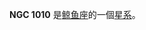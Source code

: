 {{NGCInfoBox|NGCID=NGC 1010|發現者=讓·瑪璉·愛德華·史提芬|發現日期=1876年11月21日|其他編號=NGC 1006,MCG -2-7-44,IRAS02351-1114|曆元=J2000.0|赤經=37分34.8秒
|赤緯=-11°1'31"|星座=鲸鱼座|星體=星系|星等=14.1|表面亮度=13.5|藍等=14.8}}

'''NGC 1010''' 是[[鲸鱼座|鲸鱼座]]的一個[[星系|星系]]。

{{NGCReference|1010}}
{{Catalogs|NGC=1010}}

{{Galaxy-stub}}
